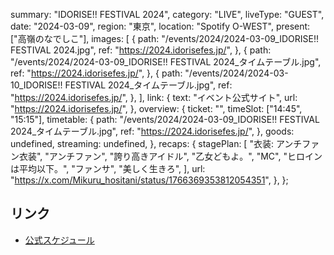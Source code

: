   summary: "IDORISE!! FESTIVAL 2024",
  category: "LIVE",
  liveType: "GUEST",
  date: "2024-03-09",
  region: "東京",
  location: "Spotify O-WEST",
  present: ["高嶺のなでしこ"],
  images: [
    {
      path: "/events/2024/2024-03-09_IDORISE!! FESTIVAL 2024.jpg",
      ref: "https://2024.idorisefes.jp/",
    },
    {
      path: "/events/2024/2024-03-09_IDORISE!! FESTIVAL 2024_タイムテーブル.jpg",
      ref: "https://2024.idorisefes.jp/",
    },
    {
      path: "/events/2024/2024-03-10_IDORISE!! FESTIVAL 2024_タイムテーブル.jpg",
      ref: "https://2024.idorisefes.jp/",
    },
  ],
  link: {
    text: "イベント公式サイト",
    url: "https://2024.idorisefes.jp/",
  },
  overview: {
    ticket: "",
    timeSlot: ["14:45", "15:15"],
    timetable: {
      path: "/events/2024/2024-03-09_IDORISE!! FESTIVAL 2024_タイムテーブル.jpg",
      ref: "https://2024.idorisefes.jp/",
    },
    goods: undefined,
    streaming: undefined,
  },
  recaps: {
    stagePlan: [
      "衣装: アンチファン衣装",
      "アンチファン",
      "誇り高きアイドル",
      "乙女どもよ。",
      "MC",
      "ヒロインは平均以下。",
      "ファンサ",
      "美しく生きろ",
    ],
    url: "https://x.com/Mikuru_hositani/status/1766369353812054351",
  },
};

## リンク

- [公式スケジュール](https://takanenonadeshiko.jp/?p=1709)
